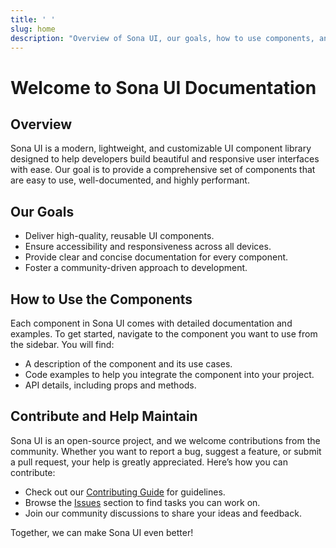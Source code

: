 ```yaml
---
title: ' '
slug: home
description: "Overview of Sona UI, our goals, how to use components, and how to contribute."
---
```


# Welcome to Sona UI Documentation

## Overview

Sona UI is a modern, lightweight, and customizable UI component library designed to help developers build beautiful and responsive user interfaces with ease. Our goal is to provide a comprehensive set of components that are easy to use, well-documented, and highly performant.

## Our Goals

- Deliver high-quality, reusable UI components.
- Ensure accessibility and responsiveness across all devices.
- Provide clear and concise documentation for every component.
- Foster a community-driven approach to development.

## How to Use the Components

Each component in Sona UI comes with detailed documentation and examples. To get started, navigate to the component you want to use from the sidebar. You will find:

- A description of the component and its use cases.
- Code examples to help you integrate the component into your project.
- API details, including props and methods.

## Contribute and Help Maintain

Sona UI is an open-source project, and we welcome contributions from the community. Whether you want to report a bug, suggest a feature, or submit a pull request, your help is greatly appreciated. Here’s how you can contribute:

- Check out our [Contributing Guide](/contributing) for guidelines.
- Browse the [Issues](/issues) section to find tasks you can work on.
- Join our community discussions to share your ideas and feedback.

Together, we can make Sona UI even better!
